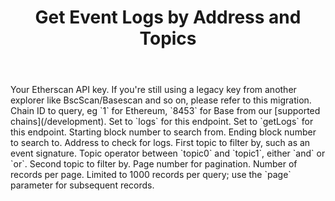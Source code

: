 ﻿---
title: "Get Event Logs by Address and Topics"
api: "GET /v2/api"
keywords: ["event logs", "address topics"]
---


<CreditChip description="Returns event logs from an address filtered by topics and block range" />

  <ParamField query="apikey" type="string">
    Your Etherscan API key. If you're still using a legacy key from another explorer like BscScan/Basescan and so on, please refer to this migration.
  </ParamField>
  <ParamField query="chainid" type="string" default="1">
    Chain ID to query, eg `1` for Ethereum, `8453` for Base from our [supported chains](/development).
  </ParamField>
  <ParamField query="module" type="string" default="logs">
    Set to `logs` for this endpoint.
  </ParamField>
  <ParamField query="action" type="string" default="getLogs">
    Set to `getLogs` for this endpoint.
  </ParamField>
  <ParamField query="fromBlock" type="integer" default="15073139">
    Starting block number to search from.
  </ParamField>
  <ParamField query="toBlock" type="integer" default="15074139">
    Ending block number to search to.
  </ParamField>
  <ParamField query="address" type="string" default="0x59728544b08ab483533076417fbbb2fd0b17ce3a">
    Address to check for logs.
  </ParamField>
  <ParamField query="topic0" type="string" default="0x27c4f0403323142b599832f26acd21c74a9e5b809f2215726e244a4ac588cd7d">
    First topic to filter by, such as an event signature.
  </ParamField>
  <ParamField query="topic0_1_opr" type="string" default="and">
    Topic operator between `topic0` and `topic1`, either `and` or `or`.
  </ParamField>
  <ParamField query="topic1" type="string" default="0x00000000000000000000000023581767a106ae21c074b2276d25e5c3e136a68b">
    Second topic to filter by.
  </ParamField>
  <ParamField query="page" type="integer" default="1">
    Page number for pagination.
  </ParamField>
  <ParamField query="offset" type="integer" default="1000">
    Number of records per page. Limited to 1000 records per query; use the `page` parameter for subsequent records.
  </ParamField>

